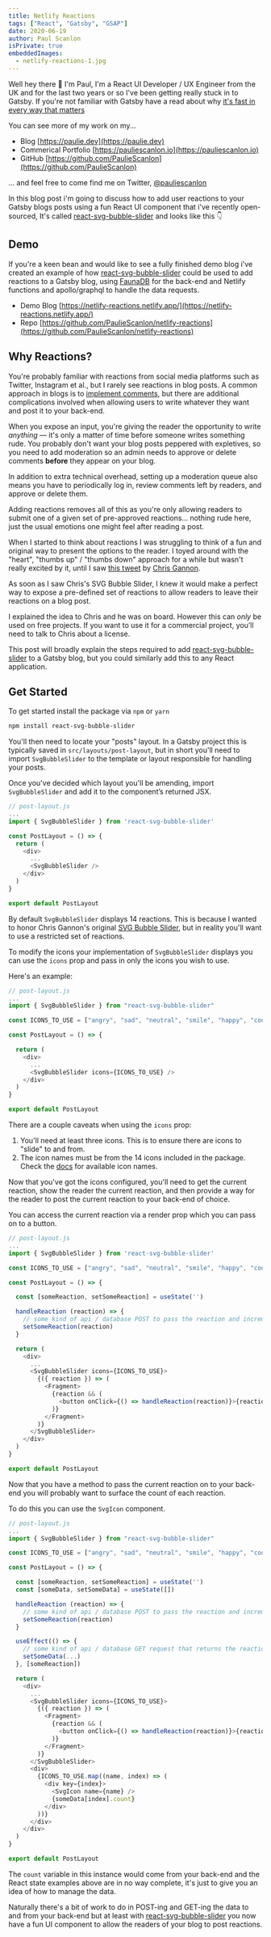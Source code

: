 ```yaml
---
title: Netlify Reactions
tags: ["React", "Gatsby", "GSAP"]
date: 2020-06-19
author: Paul Scanlon
isPrivate: true
embeddedImages:
  - netlify-reactions-1.jpg
---
```


Well hey there 👋 I'm Paul, I'm a React UI Developer / UX Engineer from the UK and for the last two years or so I've been getting really stuck in to Gatsby. If you're not familiar with Gatsby have a read about why [it's fast in every way that matters](https://www.gatsbyjs.org/)

You can see more of my work on my...

- Blog [https://paulie.dev](https://paulie.dev)
- Commerical Portfolio [https://pauliescanlon.io](https://pauliescanlon.io)
- GitHub [https://github.com/PaulieScanlon](https://github.com/PaulieScanlon)

... and feel free to come find me on Twitter, [@pauliescanlon](https://twitter.com/PaulieScanlon)

In this blog post i'm going to discuss how to add user reactions to your Gatsby blogs posts using a fun React UI component that i've recently open-sourced, It's called [react-svg-bubble-slider](https://react-svg-bubble-slider.netlify.app/) and looks like this 👇

<Divider />

<EmbeddedImage src={props.embedded.image1} />

<Divider />

## Demo

If you're a keen bean and would like to see a fully finished demo blog i've created an example of how [react-svg-bubble-slider](https://react-svg-bubble-slider.netlify.app/) could be used to add reactions to a Gatsby blog, using [FaunaDB](https://fauna.com/) for the back-end and Netlify functions and apollo/graphql to handle the data requests.

- Demo Blog [https://netlify-reactions.netlify.app/](https://netlify-reactions.netlify.app/)
- Repo [https://github.com/PaulieScanlon/netlify-reactions](https://github.com/PaulieScanlon/netlify-reactions)

## Why Reactions?

You're probably familiar with reactions from social media platforms such as Twitter, Instagram et al., but I rarely see reactions in blog posts. A common approach in blogs is to [implement comments](https://css-tricks.com/roll-your-own-comments-with-gatsby-and-faunadb/), but there are additional complications involved when allowing users to write whatever they want and post it to your back-end.

When you expose an input, you're giving the reader the opportunity to write _anything_ — it's only a matter of time before someone writes something rude. You probably don't want your blog posts peppered with expletives, so you need to add moderation so an admin needs to approve or delete comments **before** they appear on your blog.

In addition to extra technical overhead, setting up a moderation queue also means you have to periodically log in, review comments left by readers, and approve or delete them.

Adding reactions removes all of this as you're only allowing readers to submit one of a given set of pre-approved reactions... nothing rude here, just the usual emotions one might feel after reading a post.

When I started to think about reactions I was struggling to think of a fun and original way to present the options to the reader. I toyed around with the "heart", "thumbs up" / "thumbs down" approach for a while but wasn't really excited by it, until I saw [this tweet](https://twitter.com/ChrisGannon/status/1261209022662918144) by [Chris Gannon](https://twitter.com/ChrisGannon).

As soon as I saw Chris's SVG Bubble Slider, I knew it would make a perfect way to expose a pre-defined set of reactions to allow readers to leave their reactions on a blog post.

I explained the idea to Chris and he was on board. However this can _only_ be used on free projects. If you want to use it for a commercial project, you’ll need to talk to Chris about a license.

This post will broadly explain the steps required to add [react-svg-bubble-slider](https://react-svg-bubble-slider.netlify.app/) to a Gatsby blog, but you could similarly add this to any React application.

## Get Started

To get started install the package via `npm` or `yarn`

```sh
npm install react-svg-bubble-slider
```

You'll then need to locate your "posts" layout. In a Gatsby project this is typically saved in `src/layouts/post-layout`, but in short you'll need to import `SvgBubbleSlider` to the template or layout responsible for handling your posts.

Once you've decided which layout you'll be amending, import `SvgBubbleSlider` and add it to the component’s returned JSX.

```javascript
// post-layout.js
...
import { SvgBubbleSlider } from 'react-svg-bubble-slider'

const PostLayout = () => {
  return (
    <div>
      ...
      <SvgBubbleSlider />
    </div>
  )
}

export default PostLayout
```

By default `SvgBubbleSlider` displays 14 reactions. This is because I wanted to honor Chris Gannon's original [SVG Bubble Slider](https://codepen.io/chrisgannon/pen/GZNgLw/), but in reality you'll want to use a restricted set of reactions.

To modify the icons your implementation of `SvgBubbleSlider` displays you can use the `icons` prop and pass in only the icons you wish to use.

Here's an example:

```javascript
// post-layout.js
...
import { SvgBubbleSlider } from "react-svg-bubble-slider"

const ICONS_TO_USE = ["angry", "sad", "neutral", "smile", "happy", "cool"]

const PostLayout = () => {

  return (
    <div>
      ...
      <SvgBubbleSlider icons={ICONS_TO_USE} />
    </div>
  )
}

export default PostLayout
```

There are a couple caveats when using the `icons` prop:

1. You'll need at least three icons. This is to ensure there are icons to "slide" to and from.
2. The icon names must be from the 14 icons included in the package. Check the [docs](https://react-svg-bubble-slider.netlify.app/?path=/docs/icons--page) for available icon names.

Now that you've got the icons configured, you'll need to get the current reaction, show the reader the current reaction, and then provide a way for the reader to post the current reaction to your back-end of choice.

You can access the current reaction via a render prop which you can pass on to a button.

```javascript
// post-layout.js
...
import { SvgBubbleSlider } from 'react-svg-bubble-slider'

const ICONS_TO_USE = ["angry", "sad", "neutral", "smile", "happy", "cool"]

const PostLayout = () => {

  const [someReaction, setSomeReaction] = useState('')

  handleReaction (reaction) => {
    // some kind of api / database POST to pass the reaction and increment the count
    setSomeReaction(reaction)
  }

  return (
    <div>
      ...
      <SvgBubbleSlider icons={ICONS_TO_USE}>
        {({ reaction }) => (
          <Fragment>
            {reaction && (
              <button onClick={() => handleReaction(reaction)}>{reaction}</button>
            )}
          </Fragment>
        )}
      </SvgBubbleSlider>
    </div>
  )
}

export default PostLayout
```

Now that you have a method to pass the current reaction on to your back-end you will probably want to surface the count of each reaction.

To do this you can use the `SvgIcon` component.

```javascript
// post-layout.js
...
import { SvgBubbleSlider } from "react-svg-bubble-slider"

const ICONS_TO_USE = ["angry", "sad", "neutral", "smile", "happy", "cool"]

const PostLayout = () => {

  const [someReaction, setSomeReaction] = useState('')
  const [someData, setSomeData] = useState([])

  handleReaction (reaction) => {
    // some kind of api / database POST to pass the reaction and increment the count
    setSomeReaction(reaction)
  }

  useEffect(() => {
    // some kind of api / database GET request that returns the reaction counts
    setSomeData(...)
  }, [someReaction])

  return (
    <div>
      ...
      <SvgBubbleSlider icons={ICONS_TO_USE}>
        {({ reaction }) => (
          <Fragment>
            {reaction && (
              <button onClick={() => handleReaction(reaction)}>{reaction}</button>
            )}
          </Fragment>
        )}
      </SvgBubbleSlider>
      <div>
        {ICONS_TO_USE.map((name, index) => (
          <div key={index}>
            <SvgIcon name={name} />
            {someData[index].count}
          </div>
        ))}
      </div>
    </div>
  )
}

export default PostLayout
```

The `count` variable in this instance would come from your back-end and the React state examples above are in no way complete, it's just to give you an idea of how to manage the data.

Naturally there's a bit of work to do in POST-ing and GET-ing the data to and from your back-end but at least with [react-svg-bubble-slider](https://react-svg-bubble-slider.netlify.app/) you now have a fun UI component to allow the readers of your blog to post reactions.
